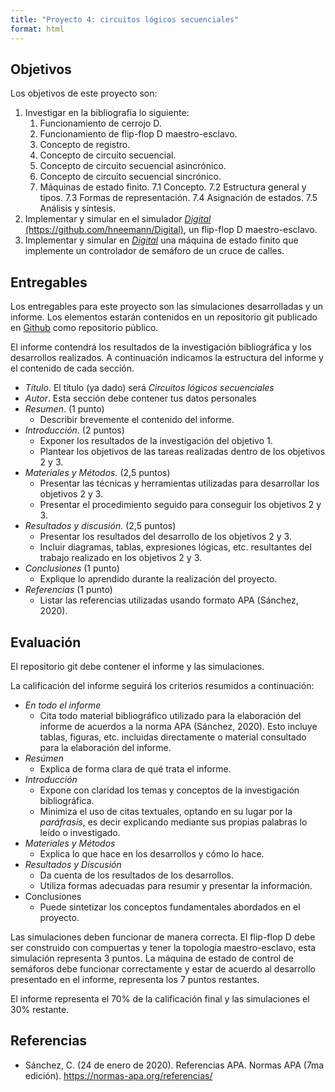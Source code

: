 ```yaml
---
title: "Proyecto 4: circuitos lógicos secuenciales"
format: html
---
```


## Objetivos

Los objetivos de este proyecto son:

1. Investigar en la bibliografía lo siguiente:
    1. Funcionamiento de cerrojo D.
    2. Funcionamiento de flip-flop D maestro-esclavo.
    3. Concepto de registro.
    4. Concepto de circuito secuencial.
    5. Concepto de circuito secuencial asincrónico.
    6. Concepto de circuito secuencial sincrónico.
    7. Máquinas de estado finito.
        7.1 Concepto.
        7.2 Estructura general y tipos.
        7.3 Formas de representación.
        7.4 Asignación de estados.
        7.5 Análisis y síntesis.

2. Implementar y simular en el simulador [*Digital* (https://github.com/hneemann/Digital)](https://github.com/hneemann/Digital), un flip-flop D maestro-esclavo.
3. Implementar y simular en [*Digital*](https://github.com/hneemann/Digital) una máquina de estado finito que implemente un controlador de semáforo de un cruce de calles.

## Entregables

Los entregables para este proyecto son las simulaciones desarrolladas y un informe. Los elementos estarán contenidos en un repositorio git publicado en [Github](https://github.com/) como repositorio público.

El informe contendrá los resultados de la investigación bibliográfica y los desarrollos realizados. A continuación indicamos la estructura del informe y el contenido de cada sección.

- *Título*. El título (ya dado) será *Circuitos lógicos secuenciales*
- *Autor*. Esta sección debe contener tus datos personales
- *Resumen*. (1 punto)
    - Describir brevemente el contenido del informe.
- *Introducción*. (2 puntos)
    - Exponer los resultados de la investigación del objetivo 1.
    - Plantear los objetivos de las tareas realizadas dentro de los objetivos 2 y 3.
- *Materiales y Métodos.* (2,5 puntos)
    - Presentar las técnicas y herramientas utilizadas para desarrollar los objetivos 2 y 3.
    - Presentar el procedimiento seguido para conseguir los objetivos 2 y 3.
- *Resultados y discusión.* (2,5 puntos)
    - Presentar los resultados del desarrollo de los objetivos 2 y 3.
    - Incluir diagramas, tablas, expresiones lógicas, etc. resultantes del trabajo realizado en los objetivos 2 y 3.
- *Conclusiones* (1 punto)
    - Explique lo aprendido durante la realización del proyecto.
- *Referencias* (1 punto)
    - Listar las referencias utilizadas usando formato APA (Sánchez, 2020).

## Evaluación

El repositorio git debe contener el informe y las simulaciones.

La calificación del informe seguirá los criterios resumidos a continuación:

- *En todo el informe*
    - Cita todo material bibliográfico utilizado para la elaboración del informe de acuerdos a la norma APA (Sánchez, 2020). Esto incluye tablas, figuras, etc. incluidas directamente o material consultado para la elaboración del informe. 
- *Resúmen*
    - Explica de forma clara de qué trata el informe.
- *Introducción*
    - Expone con claridad los temas y conceptos de la investigación bibliográfica.
    - Minimiza el uso de citas textuales, optando en su lugar por la *paráfrasis*, es decir explicando mediante sus propias palabras lo leído o investigado.
- *Materiales y Métodos*
    - Explica lo que hace en los desarrollos y cómo lo hace.
- *Resultados y Discusión*
    - Da cuenta de los resultados de los desarrollos.
    - Utiliza formas adecuadas para resumir y presentar la información.
- Conclusiones
    - Puede sintetizar los conceptos fundamentales abordados en el proyecto.

Las simulaciones deben funcionar de manera correcta. El flip-flop D debe ser construido con compuertas y tener la topología maestro-esclavo, esta simulación representa 3 puntos. La máquina de estado de control de semáforos debe funcionar correctamente y estar de acuerdo al desarrollo presentado en el informe, representa los 7 puntos restantes.

El informe representa el 70% de la calificación final y las simulaciones el 30% restante.

## Referencias

- Sánchez, C. (24 de enero de 2020). Referencias APA. Normas APA \(7ma edición\). <https://normas-apa.org/referencias/>
